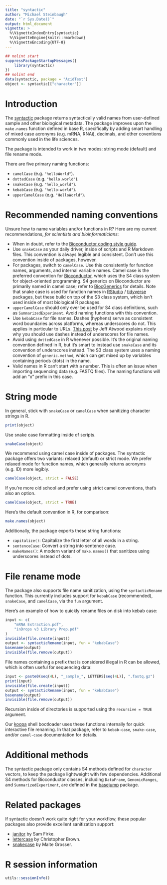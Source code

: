 ```yaml
---
title: "syntactic"
author: "Michael Steinbaugh"
date: "`r Sys.Date()`"
output: html_document
vignette: >
  %\VignetteIndexEntry{syntactic}
  %\VignetteEngine{knitr::rmarkdown}
  %\VignetteEncoding{UTF-8}
---
```


```r
## nolint start
suppressPackageStartupMessages({
    library(syntactic)
})
## nolint end
data(syntactic, package = "AcidTest")
object <- syntactic[["character"]]
```

# Introduction

The [syntactic][] package returns syntactically valid names from user-defined sample and other biological metadata. The package improves upon the `make.names` function defined in base R, specifically by adding smart handling of mixed case acronyms (e.g. mRNA, RNAi), decimals, and other coventions commonly used in the life sciences.

The package is intended to work in two modes: string mode (default) and file rename mode.

There are five primary naming functions:

- `camelCase` (e.g. `"helloWorld"`).
- `dottedCase` (e.g. `"hello.world"`). 
- `snakeCase` (e.g. `"hello_world"`). 
- `kebabCase` (e.g. `"hello-world"`).
- `upperCamelCase` (e.g. `"HelloWorld"`).

# Recommended naming conventions

Unsure how to name variables and/or functions in R? Here are my current recommendations, *for scientists and bioinformaticians*:

- When in doubt, refer to the [Bioconductor coding style guide](https://bioconductor.org/developers/how-to/coding-style/).
- Use `snakeCase` as your daily driver, inside of scripts and R Markdown files. This convention is always legible and consistent. Don't use this convention inside of packages, however.
- For packages, switch to `camelCase`. Use this consistently for function names, arguments, and internal variable names. Camel case is the preferred convention for [Bioconductor][], which uses the S4 class system for object-oriented programming. S4 generics on Bioconductor are primarily named in camel case; refer to [BiocGenerics][] for details. Note that snake case is used for function names in [RStudio][] / [tidyverse][] packages, but these build on top of the S3 class system, which isn't used inside of most biological R packages.
- `upperCamelCase` should only ever be used for S4 class definitions, such as `SummarizedExperiment`. Avoid naming functions with this convention.
- Use `kebabCase` for file names. Dashes (hyphens) serve as consistent word boundaries across platforms, whereas underscores do not. This applies in particular to URLs. [This post](https://blog.codinghorror.com/of-spaces-underscores-and-dashes/) by Jeff Atwood explains nicely why you should use dashes instead of underscores for file names.
- Avoid using `dottedCase` in R whenever possible. It's the original naming convention defined in R, but it's smart to instead use `snakeCase` and its convention of underscores instead. The S3 class system uses a naming convention of `generic.method`, which can get mixed up by variables containing periods (dots) in the name.
- Valid names in R can't start with a number. This is often an issue when importing sequencing data (e.g. FASTQ files). The naming functions will add an "x" prefix in this case.

# String mode

In general, stick with `snakeCase` or `camelCase` when sanitizing character strings in R.

```r
print(object)
```

Use snake case formatting inside of scripts.

```r
snakeCase(object)
```

We recommend using camel case inside of packages. The syntactic package offers two variants: relaxed (default) or strict mode. We prefer relaxed mode for function names, which generally returns acronyms (e.g. ID) more legibly.

```r
camelCase(object, strict = FALSE)
```

If you're more old school and prefer using strict camel conventions, that's also an option.

```r
camelCase(object, strict = TRUE)
```

Here's the default convention in R, for comparison:

```r
make.names(object)
```

Additionally, the package exports these string functions:

- `capitalize()`: Capitalize the first letter of all words in a string.
- `sentenceCase`: Convert a string into sentence case.
- `makeNames()`: A modern variant of `make.names()` that sanitizes using underscores instead of dots.

# File rename mode

The package also supports file name sanitization, using the `syntacticRename` function. This currently includes support for `kebabCase` (recommended), `snakeCase`, and `camelCase`, via the `fun` argument.

Here's an example of how to quickly rename files on disk into kebab case:

```r
input <- c(
    "mRNA Extraction.pdf",
    "inDrops v3 Library Prep.pdf"
)
invisible(file.create(input))
output <- syntacticRename(input, fun = "kebabCase")
basename(output)
invisible(file.remove(output))
```

File names containing a prefix that is considered illegal in R can be allowed, which is often useful for sequencing data:

```r
input <- paste0(seq(4L), "_sample_", LETTERS[seq(4L)], ".fastq.gz")
print(input)
invisible(file.create(input))
output <- syntacticRename(input, fun = "kebabCase")
basename(output)
invisible(file.remove(output))
```

Recursion inside of directories is supported using the `recursive = TRUE` argument.

Our [koopa][] shell bootloader uses these functions internally for quick interactive file renaming. In that package, refer to `kebab-case`, `snake-case`, and/or `camel-case` documentation for details.

# Additional methods

The syntactic package only contains S4 methods defined for `character` vectors, to keep the package lightweight with few dependencies. Additional S4 methods for Bioconductor classes, including `DataFrame`, `GenomicRanges`, and `SummarizedExperiment`, are defined in the [basejump][] package.

# Related packages

If syntactic doesn't work quite right for your workflow, these popular packages also provide excellent sanitization support:

- [janitor][] by Sam Firke.
- [lettercase][] by Christopher Brown.
- [snakecase][] by Malte Grosser.

# R session information

```r
utils::sessionInfo()
```

[basejump]: https://r.acidgenomics.com/packages/basejump/
[biocgenerics]: https://bioconductor.org/packages/BiocGenerics/
[bioconda]: https://bioconda.github.io/
[bioconductor]: http://bioconductor.org/
[conda]: https://conda.io/
[janitor]: https://cran.r-project.org/package=janitor
[koopa]: https://koopa.acidgenomics.com/
[lettercase]: https://cran.r-project.org/package=lettercase
[r]: https://www.r-project.org/
[rstudio]: https://www.rstudio.com/
[snakecase]: https://cran.r-project.org/package=snakecase
[syntactic]: https://r.acidgenomics.com/packages/syntactic/
[tidyverse]: https://www.tidyverse.org/
